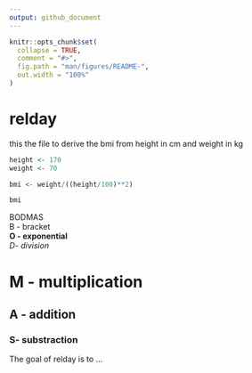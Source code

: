 ```yaml
---
output: github_document
---
```


<!-- README.md is generated from README.Rmd. Please edit that file -->

```r
knitr::opts_chunk$set(
  collapse = TRUE,
  comment = "#>",
  fig.path = "man/figures/README-",
  out.width = "100%"
)
```

# relday

this the file to derive the bmi from height in cm and weight in kg 


```r

height <- 170
weight <- 70

bmi <- weight/((height/100)**2)

bmi
```

BODMAS <br/>
B - bracket <br>
**O - exponential** <br>
*D- division* <br>

# M - multiplication <br>
## A - addition <br>
### S- substraction <br>

<!-- badges: start -->
<!-- badges: end -->

The goal of relday is to ...

